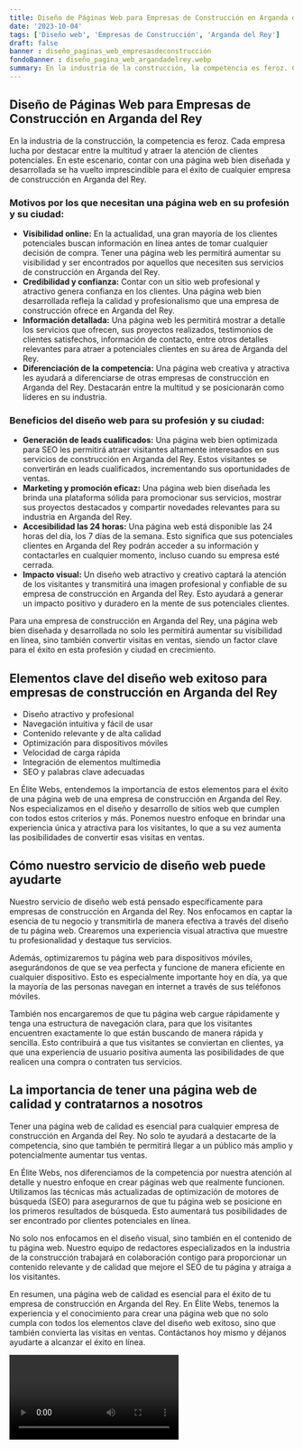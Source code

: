 ```yaml
---
title: Diseño de Páginas Web para Empresas de Construcción en Arganda del Rey
date: '2023-10-04'
tags: ['Diseño web', 'Empresas de Construcción', 'Arganda del Rey']
draft: false
banner : diseño_paginas_web_empresasdeconstrucción
fondoBanner : diseño_pagina_web_argandadelrey.webp
summary: En la industria de la construcción, la competencia es feroz. Cada empresa lucha por destacar entre la multitud y atraer la atención de clientes potenciales. En este escenario, contar con una página web bien diseñada y desarrollada se ha vuelto imprescindible para el éxito de cualquier empresa de construcción en Arganda del Rey.
---
```


## Diseño de Páginas Web para Empresas de Construcción en Arganda del Rey

En la industria de la construcción, la competencia es feroz. Cada empresa lucha por destacar entre la multitud y atraer la atención de clientes potenciales. En este escenario, contar con una página web bien diseñada y desarrollada se ha vuelto imprescindible para el éxito de cualquier empresa de construcción en Arganda del Rey.

### Motivos por los que necesitan una página web en su profesión y su ciudad:

- **Visibilidad online:** En la actualidad, una gran mayoría de los clientes potenciales buscan información en línea antes de tomar cualquier decisión de compra. Tener una página web les permitirá aumentar su visibilidad y ser encontrados por aquellos que necesiten sus servicios de construcción en Arganda del Rey.
- **Credibilidad y confianza:** Contar con un sitio web profesional y atractivo genera confianza en los clientes. Una página web bien desarrollada refleja la calidad y profesionalismo que una empresa de construcción ofrece en Arganda del Rey.
- **Información detallada:** Una página web les permitirá mostrar a detalle los servicios que ofrecen, sus proyectos realizados, testimonios de clientes satisfechos, información de contacto, entre otros detalles relevantes para atraer a potenciales clientes en su área de Arganda del Rey.
- **Diferenciación de la competencia:** Una página web creativa y atractiva les ayudará a diferenciarse de otras empresas de construcción en Arganda del Rey. Destacarán entre la multitud y se posicionarán como líderes en su industria.

### Beneficios del diseño web para su profesión y su ciudad:

- **Generación de leads cualificados:** Una página web bien optimizada para SEO les permitirá atraer visitantes altamente interesados en sus servicios de construcción en Arganda del Rey. Estos visitantes se convertirán en leads cualificados, incrementando sus oportunidades de ventas.
- **Marketing y promoción eficaz:** Una página web bien diseñada les brinda una plataforma sólida para promocionar sus servicios, mostrar sus proyectos destacados y compartir novedades relevantes para su industria en Arganda del Rey. 
- **Accesibilidad las 24 horas:** Una página web está disponible las 24 horas del día, los 7 días de la semana. Esto significa que sus potenciales clientes en Arganda del Rey podrán acceder a su información y contactarles en cualquier momento, incluso cuando su empresa esté cerrada.
- **Impacto visual:** Un diseño web atractivo y creativo captará la atención de los visitantes y transmitirá una imagen profesional y confiable de su empresa de construcción en Arganda del Rey. Esto ayudará a generar un impacto positivo y duradero en la mente de sus potenciales clientes.

Para una empresa de construcción en Arganda del Rey, una página web bien diseñada y desarrollada no solo les permitirá aumentar su visibilidad en línea, sino también convertir visitas en ventas, siendo un factor clave para el éxito en esta profesión y ciudad en crecimiento.

<GifSeo />

<Cta />

## Elementos clave del diseño web exitoso para empresas de construcción en Arganda del Rey

- Diseño atractivo y profesional
- Navegación intuitiva y fácil de usar
- Contenido relevante y de alta calidad
- Optimización para dispositivos móviles
- Velocidad de carga rápida
- Integración de elementos multimedia
- SEO y palabras clave adecuadas

En Élite Webs, entendemos la importancia de estos elementos para el éxito de una página web de una empresa de construcción en Arganda del Rey. Nos especializamos en el diseño y desarrollo de sitios web que cumplen con todos estos criterios y más. Ponemos nuestro enfoque en brindar una experiencia única y atractiva para los visitantes, lo que a su vez aumenta las posibilidades de convertir esas visitas en ventas.

## Cómo nuestro servicio de diseño web puede ayudarte

Nuestro servicio de diseño web está pensado específicamente para empresas de construcción en Arganda del Rey. Nos enfocamos en captar la esencia de tu negocio y transmitirla de manera efectiva a través del diseño de tu página web. Crearemos una experiencia visual atractiva que muestre tu profesionalidad y destaque tus servicios.

Además, optimizaremos tu página web para dispositivos móviles, asegurándonos de que se vea perfecta y funcione de manera eficiente en cualquier dispositivo. Esto es especialmente importante hoy en día, ya que la mayoría de las personas navegan en internet a través de sus teléfonos móviles.

También nos encargaremos de que tu página web cargue rápidamente y tenga una estructura de navegación clara, para que los visitantes encuentren exactamente lo que están buscando de manera rápida y sencilla. Esto contribuirá a que tus visitantes se conviertan en clientes, ya que una experiencia de usuario positiva aumenta las posibilidades de que realicen una compra o contraten tus servicios.

## La importancia de tener una página web de calidad y contratarnos a nosotros

Tener una página web de calidad es esencial para cualquier empresa de construcción en Arganda del Rey. No solo te ayudará a destacarte de la competencia, sino que también te permitirá llegar a un público más amplio y potencialmente aumentar tus ventas.

En Élite Webs, nos diferenciamos de la competencia por nuestra atención al detalle y nuestro enfoque en crear páginas web que realmente funcionen. Utilizamos las técnicas más actualizadas de optimización de motores de búsqueda (SEO) para asegurarnos de que tu página web se posicione en los primeros resultados de búsqueda. Esto aumentará tus posibilidades de ser encontrado por clientes potenciales en línea.

No solo nos enfocamos en el diseño visual, sino también en el contenido de tu página web. Nuestro equipo de redactores especializados en la industria de la construcción trabajará en colaboración contigo para proporcionar un contenido relevante y de calidad que mejore el SEO de tu página y atraiga a los visitantes.

En resumen, una página web de calidad es esencial para el éxito de tu empresa de construcción en Arganda del Rey. En Élite Webs, tenemos la experiencia y el conocimiento para crear una página web que no solo cumpla con todos los elementos clave del diseño web exitoso, sino que también convierta las visitas en ventas. Contáctanos hoy mismo y déjanos ayudarte a alcanzar el éxito en línea.

<Video />

<CtaBot job='Empresas de Construcción' city='Arganda del Rey'/>

<Gmaps query='Arganda del Rey+españa+maps' />